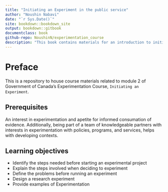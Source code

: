 ```yaml
---
title: "Initiating an Experiment in the public service"
author: "Noushin Nabavi"
date: "`r Sys.Date()`"
site: bookdown::bookdown_site
output: bookdown::gitbook
documentclass: book
github-repo: NoushinN/experimentation_course
description: "This book contains materials for an introduction to initiating an experiment"
---
```


# Preface 

This is a repository to house course materials related to module 2 of Government of Canada's Experimentation Course, `Initiating an Experiment`. 


## Prerequisites

An interest in experimentation and apetite for informed consumation of evidence. Additionally, being part of a team of knowledgeable partners with interests in experimentation with policies, programs, and services, helps with developing contexts. 

## Learning objectives

- Identify the steps needed before starting an experimental project
- Explain the steps involved when deciding to experiment
- Define the problems before running an experiment
- Design a research experiment
- Provide examples of Experimentation


